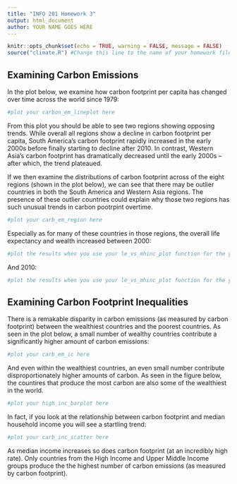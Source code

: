 ```yaml
---
title: "INFO 201 Homework 3"
output: html_document
author: YOUR NAME GOES HERE
---
```


```r
knitr::opts_chunk$set(echo = TRUE, warning = FALSE, message = FALSE)
source("climate.R") #Change this line to the name of your homework file
```

## Examining Carbon Emissions

In the plot below, we examine how carbon footprint per capita has changed over time across the world since 1979:

```r
#plot your carbon_em_lineplot here

```

From this plot you should be able to see two regions showing opposing trends. While overall all regions show a decline in carbon footprint per capita, South America's carbon footprint rapidly increased in the early 2000s before finally starting to decline after 2010. In contrast, Western Asia's carbon footprint has dramatically decreased until the early 2000s -- after which, the trend plateaued.

If we then examine the distributions of carbon footprint across of the eight regions (shown in the plot below), we can see that there may be outlier countries in both the South America and Western Asia regions. The presence of these outlier countries could explain why those two regions has such unusual trends in carbon pootrpint overtime. 

```r
#plot your carb_em_region here

```

Especially as for many of these countries in those regions, the overall life expectancy and wealth increased between 2000:

```r
#plot the results when you use your le_vs_mhinc_plot function for the year 2000 here 

```

And 2010: 

```r
#plot the results when you use your le_vs_mhinc_plot function for the year 2010 here  
```

## Examining Carbon Footprint Inequalities 

There is a remakable disparity in carbon emissions (as measured by carbon footprint) between the wealthiest countries and the poorest countries. As seen in the plot below, a small number of wealthy countries contribute a significantly higher amount of carbon emissions: 

```r
#plot your carb_em_ic here

```

And even within the wealthiest countries, an even small number contribute disproportionately higher amounts of carbon. As seen in the figure below, the countires that produce the most carbon are also some of the wealthiest in the world. 

```r
#plot your high_inc_barplot here

```

In fact, if you look at the relationship between carbon footprint and median household income you will see a startling trend:

```r
#plot your carb_inc_scatter here

```

As median income increases so does carbon footprint (at an incredibly high rate). Only countries from the High Income and Upper Middle Income groups produce the the highest number of carbon emissions (as measured by carbon footprint). 